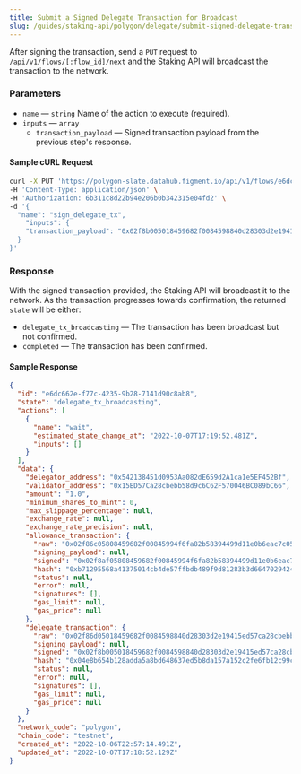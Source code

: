 ```yaml
---
title: Submit a Signed Delegate Transaction for Broadcast
slug: /guides/staking-api/polygon/delegate/submit-signed-delegate-transaction
---
```


After signing the transaction, send a `PUT` request to `/api/v1/flows/[:flow_id]/next` and the Staking API will broadcast the transaction to the network.

### Parameters

- `name` &mdash; `string` Name of the action to execute (required).
- `inputs` &mdash; `array`
  - `transaction_payload` &mdash; Signed transaction payload from the previous step's response.

#### Sample cURL Request

```bash {5-8}
curl -X PUT 'https://polygon-slate.datahub.figment.io/api/v1/flows/e6dc662e-f77c-4235-9b28-7141d90c8ab8/next' \
-H 'Content-Type: application/json' \
-H 'Authorization: 6b311c8d22b94e206b0b342315e04fd2' \
-d '{
  "name": "sign_delegate_tx",
	"inputs": {
    "transaction_payload": "0x02f8b005018459682f0084598840d28303d2e19415ed57ca28cbebb58d9c6c62f570046bc089bc6680b8446ab150710000000000000000000000000000000000000000000000000de0b6b3a76400000000000000000000000000000000000000000000000000000000000000000000c001a0424cfeb222e8dda2207cfa4e3958e252c9d5b79af6ca9e356a9f736a1de31483a03d0d9acc2cec2dca7569bdfaaf29e598a61faf7ce488de658e9af354c0d21c1b"
  }
}'
```

### Response

With the signed transaction provided, the Staking API will broadcast it to the network.
As the transaction progresses towards confirmation, the returned `state` will be either:

- `delegate_tx_broadcasting` &mdash; The transaction has been broadcast but not confirmed.
- `completed` &mdash; The transaction has been confirmed.

#### Sample Response

```json
{
  "id": "e6dc662e-f77c-4235-9b28-7141d90c8ab8",
  "state": "delegate_tx_broadcasting",
  "actions": [
    {
      "name": "wait",
      "estimated_state_change_at": "2022-10-07T17:19:52.481Z",
      "inputs": []
    }
  ],
  "data": {
    "delegator_address": "0x542138451d0953Aa082dE659d2A1ca1e5EF452Bf",
    "validator_address": "0x15ED57Ca28cbebb58d9c6C62F570046BC089bC66",
    "amount": "1.0",
    "minimum_shares_to_mint": 0,
    "max_slippage_percentage": null,
    "exchange_rate": null,
    "exchange_rate_precision": null,
    "allowance_transaction": {
      "raw": "0x02f86c05808459682f00845994f6fa82b58394499d11e0b6eac7c0593d8fb292dcbbf815fb29ae80b844095ea7b300000000000000000000000000200ea4ee292e253e6ca07dba5edc07c8aa37a3ffffffffffffffffffffffffffffffffffffffffffffffffffffffffffffffffc0",
      "signing_payload": null,
      "signed": "0x02f8af05808459682f00845994f6fa82b58394499d11e0b6eac7c0593d8fb292dcbbf815fb29ae80b844095ea7b300000000000000000000000000200ea4ee292e253e6ca07dba5edc07c8aa37a3ffffffffffffffffffffffffffffffffffffffffffffffffffffffffffffffffc001a08019145182b704f15aca2a95242e25abfe9382dd74d0c15e88087978beb476b1a05b4c37b70e316c91e6a19738208e7eae6b79dd2c8ef62aa229f76548490c26b7",
      "hash": "0xb71295568a41375014cb4de57ffbdb489f9d81283b3d6647029424d72c176f6d",
      "status": null,
      "error": null,
      "signatures": [],
      "gas_limit": null,
      "gas_price": null
    },
    "delegate_transaction": {
      "raw": "0x02f86d05018459682f0084598840d28303d2e19415ed57ca28cbebb58d9c6c62f570046bc089bc6680b8446ab150710000000000000000000000000000000000000000000000000de0b6b3a76400000000000000000000000000000000000000000000000000000000000000000000c0",
      "signing_payload": null,
      "signed": "0x02f8b005018459682f0084598840d28303d2e19415ed57ca28cbebb58d9c6c62f570046bc089bc6680b8446ab150710000000000000000000000000000000000000000000000000de0b6b3a76400000000000000000000000000000000000000000000000000000000000000000000c001a0424cfeb222e8dda2207cfa4e3958e252c9d5b79af6ca9e356a9f736a1de31483a03d0d9acc2cec2dca7569bdfaaf29e598a61faf7ce488de658e9af354c0d21c1b",
      "hash": "0x04e8b654b128adda5a8bd648637ed5b8da157a152c2fe6fb12c99c8aa0811820",
      "status": null,
      "error": null,
      "signatures": [],
      "gas_limit": null,
      "gas_price": null
    }
  },
  "network_code": "polygon",
  "chain_code": "testnet",
  "created_at": "2022-10-06T22:57:14.491Z",
  "updated_at": "2022-10-07T17:18:52.129Z"
}
```
